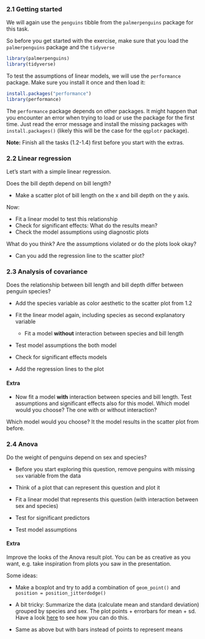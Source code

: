 ### 2.1 Getting started

We will again use the `penguins` tibble from the `palmerpenguins` package for this task.

So before you get started with the exercise, make sure that you load the `palmerpenguins` package and the `tidyverse`

```r
library(palmerpenguins)
library(tidyverse)
```

To test the assumptions of linear models, we will use the `performance` package. Make sure you install it once and then load it:

```r
install.packages("performance")
library(performance)
```

The `performance` package depends on other packages. It might happen that you encounter an error when trying to load or use the package for the first time. Just read the error message and install the missing packages with `install.packages()` (likely this will be the case for the `qqplotr` package).

**Note:** Finish all the tasks (1.2-1.4) first before you start with the extras.

### 2.2 Linear regression

Let's start with a simple linear regression.

Does the bill depth depend on bill length?

- Make a scatter plot of bill length on the x and bill depth on the y axis.

Now:

- Fit a linear model to test this relationship
- Check for significant effects: What do the results mean?
- Check the model assumptions using diagnostic plots

What do you think? Are the assumptions violated or do the plots look okay?

- Can you add the regression line to the scatter plot?

### 2.3 Analysis of covariance

Does the relationship between bill length and bill depth differ between penguin species?

- Add the species variable as color aesthetic to the scatter plot from 1.2

- Fit the linear model again, including species as second explanatory variable
  - Fit a model **without** interaction between species and bill length

- Test model assumptions the both model

- Check for significant effects models

- Add the regression lines to the plot

#### Extra

- Now fit a model **with** interaction between species and bill length. Test assumptions and significant effects also for this model. Which model would you choose? The one with or without interaction?

Which model would you choose? It the model results in the scatter plot from before.

### 2.4 Anova

Do the weight of penguins depend on sex and species?

- Before you start exploring this question, remove penguins with missing `sex` variable from the data

- Think of a plot that can represent this question and plot it

- Fit a linear model that represents this question (with interaction between sex and species)

- Test for significant predictors

- Test model assumptions

#### Extra

Improve the looks of the Anova result plot. You can be as creative as you want, e.g. take inspiration from plots you saw in the presentation.

Some ideas:

- Make a boxplot and try to add a combination of `geom_point()` and `position = position_jitterdodge()`

- A bit tricky: Summarize the data (calculate mean and standard deviation) grouped by species and sex. The plot points + errorbars for mean + sd. Have a look [here](https://www.datanovia.com/en/lessons/ggplot-error-bars/) to see how you can do this. 

- Same as above but with bars instead of points to represent means
